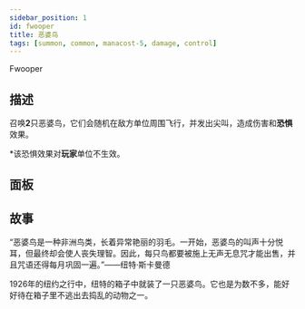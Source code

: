 ```yaml
---
sidebar_position: 1
id: fwooper
title: 恶婆鸟
tags: [summon, common, manacost-5, damage, control]
---
```


Fwooper

<!--truncate-->



<CardBasics cardKey={id}/>

## 描述

召唤**2**只恶婆鸟，它们会随机在敌方单位周围飞行，并发出尖叫，造成伤害和**恐惧**效果。

*该恐惧效果对**玩家**单位不生效。

## 面板


<LevelComponent/>


<CardDynamicTable cardKey={id}/>


<CardComplexTable cardKey={id}/>

## 故事

“恶婆鸟是一种非洲鸟类，长着异常艳丽的羽毛。一开始，恶婆鸟的叫声十分悦耳，但最终却会使人丧失理智。因此，每只鸟都要被施上无声无息咒才能出售，并且咒语还得每月巩固一遍。”——纽特·斯卡曼德

1926年的纽约之行中，纽特的箱子中就装了一只恶婆鸟。它也是为数不多，能好好待在箱子里不逃出去捣乱的动物之一。

